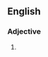 {{also|tin-pot}}

==English==

===Adjective===
{{head|en|adjective}}

# {{alternative spelling of|tin-pot|lang=en}}